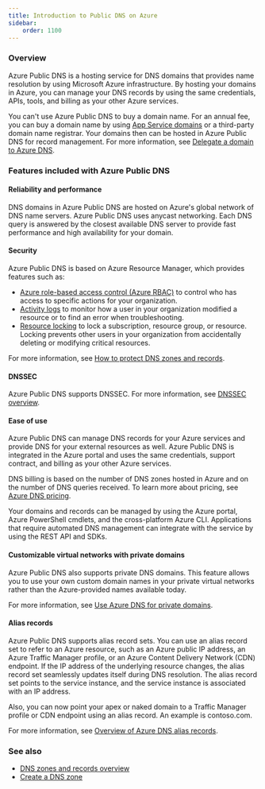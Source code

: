```yaml
---
title: Introduction to Public DNS on Azure
sidebar:
    order: 1100
---
```


### Overview
Azure Public DNS is a hosting service for DNS domains that provides name resolution by using Microsoft Azure infrastructure. By hosting your domains in Azure, you can manage your DNS records by using the same credentials, APIs, tools, and billing as your other Azure services.

You can't use Azure Public DNS to buy a domain name. For an annual fee, you can buy a domain name by using [App Service domains](https://learn.microsoft.com/en-us/azure/app-service/manage-custom-dns-buy-domain#buy-and-map-an-app-service-domain) or a third-party domain name registrar. Your domains then can be hosted in Azure Public DNS for record management. For more information, see [Delegate a domain to Azure DNS](https://learn.microsoft.com/en-us/azure/dns/dns-domain-delegation).


### Features included with Azure Public DNS
#### Reliability and performance
DNS domains in Azure Public DNS are hosted on Azure's global network of DNS name servers. Azure Public DNS uses anycast networking. Each DNS query is answered by the closest available DNS server to provide fast performance and high availability for your domain.

#### Security
Azure Public DNS is based on Azure Resource Manager, which provides features such as:

* [Azure role-based access control (Azure RBAC)](https://learn.microsoft.com/en-us/azure/azure-resource-manager/management/overview) to control who has access to specific actions for your organization.
* [Activity logs](https://learn.microsoft.com/en-us/azure/azure-resource-manager/management/overview) to monitor how a user in your organization modified a resource or to find an error when troubleshooting.
* [Resource locking](https://learn.microsoft.com/en-us/azure/azure-resource-manager/management/lock-resources) to lock a subscription, resource group, or resource. Locking prevents other users in your organization from accidentally deleting or modifying critical resources.

For more information, see [How to protect DNS zones and records](https://learn.microsoft.com/en-us/azure/dns/dns-protect-zones-recordsets). 

#### DNSSEC
Azure Public DNS supports DNSSEC. For more information, see [DNSSEC overview](https://learn.microsoft.com/en-us/azure/dns/dnssec).

#### Ease of use
Azure Public DNS can manage DNS records for your Azure services and provide DNS for your external resources as well. Azure Public DNS is integrated in the Azure portal and uses the same credentials, support contract, and billing as your other Azure services. 

DNS billing is based on the number of DNS zones hosted in Azure and on the number of DNS queries received. To learn more about pricing, see [Azure DNS pricing](https://azure.microsoft.com/pricing/details/dns/).

Your domains and records can be managed by using the Azure portal, Azure PowerShell cmdlets, and the cross-platform Azure CLI. Applications that require automated DNS management can integrate with the service by using the REST API and SDKs.

#### Customizable virtual networks with private domains
Azure Public DNS also supports private DNS domains. This feature allows you to use your own custom domain names in your private virtual networks rather than the Azure-provided names available today.

For more information, see [Use Azure DNS for private domains](https://learn.microsoft.com/en-us/azure/dns/private-dns-overview).

#### Alias records

Azure Public DNS supports alias record sets. You can use an alias record set to refer to an Azure resource, such as an Azure public IP address, an Azure Traffic Manager profile, or an Azure Content Delivery Network (CDN) endpoint. If the IP address of the underlying resource changes, the alias record set seamlessly updates itself during DNS resolution. The alias record set points to the service instance, and the service instance is associated with an IP address.

Also, you can now point your apex or naked domain to a Traffic Manager profile or CDN endpoint using an alias record. An example is contoso.com.

For more information, see [Overview of Azure DNS alias records](https://learn.microsoft.com/en-us/azure/dns/dns-alias).

### See also
* [DNS zones and records overview](https://learn.microsoft.com/en-us/azure/dns/dns-zones-records)
* [Create a DNS zone](https://learn.microsoft.com/en-us/azure/dns/dns-getstarted-portal)